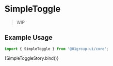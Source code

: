
<Meta
  title="Components/Forms/SimpleToggle"
  component={[SimpleToggle]}
  argTypes={{}}
/>


# SimpleToggle

> WIP

## Example Usage

```jsx
import { SimpleToggle } from '@01group-ui/core';
```

<Canvas columns={2} withSource="close">
  <Story name="SimpleToggle">{SimpleToggleStory.bind()}</Story>
</Canvas>

<ArgsTable of={SimpleToggle} />
